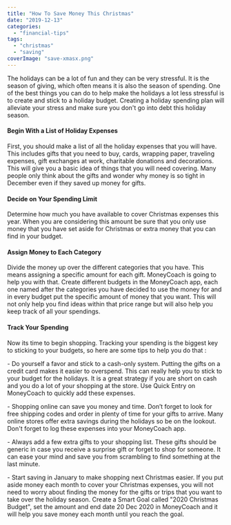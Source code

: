 ```yaml
---
title: "How To Save Money This Christmas"
date: "2019-12-13"
categories: 
  - "financial-tips"
tags: 
  - "christmas"
  - "saving"
coverImage: "save-xmasx.png"
---
```


The holidays can be a lot of fun and they can be very stressful. It is the season of giving, which often means it is also the season of spending. One of the best things you can do to help make the holidays a lot less stressful is to create and stick to a holiday budget. Creating a holiday spending plan will alleviate your stress and make sure you don't go into debt this holiday season.

#### Begin With a List of Holiday Expenses

First, you should make a list of all the holiday expenses that you will have. This includes gifts that you need to buy, cards, wrapping paper, traveling expenses, gift exchanges at work, charitable donations and decorations. This will give you a basic idea of things that you will need covering. Many people only think about the gifts and wonder why money is so tight in December even if they saved up money for gifts.

#### Decide on Your Spending Limit

Determine how much you have available to cover Christmas expenses this year. When you are considering this amount be sure that you only use money that you have set aside for Christmas or extra money that you can find in your budget.

#### Assign Money to Each Category

Divide the money up over the different categories that you have. This means assigning a specific amount for each gift. MoneyCoach is going to help you with that. Create different budgets in the MoneyCoach app, each one named after the categories you have decided to use the money for and in every budget put the specific amount of money that you want. This will not only help you find ideas within that price range but will also help you keep track of all your spendings.

#### Track Your Spending

Now its time to begin shopping. Tracking your spending is the biggest key to sticking to your budgets, so here are some tips to help you do that :

\- Do yourself a favor and stick to a cash-only system. Putting the gifts on a credit card makes it easier to overspend. This can really help you to stick to your budget for the holidays. It is a great strategy if you are short on cash and you do a lot of your shopping at the store. Use Quick Entry on MoneyCoach to quickly add these expenses.

\- Shopping online can save you money and time. Don’t forget to look for free shipping codes and order in plenty of time for your gifts to arrive. Many online stores offer extra savings during the holidays so be on the lookout. Don't forget to log these expenses into your MoneyCoach app.

\- Always add a few extra gifts to your shopping list. These gifts should be generic in case you receive a surprise gift or forget to shop for someone. It can ease your mind and save you from scrambling to find something at the last minute.

\- Start saving in January to make shopping next Christmas easier. If you put aside money each month to cover your Christmas expenses, you will not need to worry about finding the money for the gifts or trips that you want to take over the holiday season. Create a Smart Goal called "2020 Christmas Budget", set the amount and end date 20 Dec 2020 in MoneyCoach and it will help you save money each month until you reach the goal.
